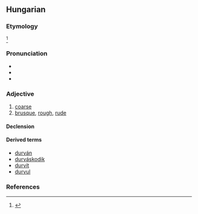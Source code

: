 ==Hungarian==

===Etymology===
{{unknown|hu|title=Of unknown origin.}}<ref>{{R:Zaicz 2006}}</ref>

===Pronunciation===
* {{hu-IPA}}
* {{audio|Hu-durva.ogg|Audio|lang=hu}}
* {{hyphenation|dur|va|lang=hu}}

===Adjective===
{{hu-adj|comp=durvább}}

# [[coarse]] {{gloss|of inferior quality}}
# [[brusque]], [[rough]], [[rude]]

====Declension====
{{hu-infl-nom|durvá|o}}

====Derived terms====
* [[durván]]
* [[durváskodik]]
* [[durvít]]
* [[durvul]]

===References===
<references/>